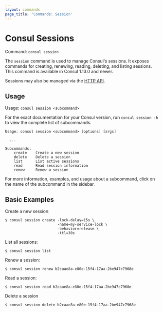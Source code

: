 ```yaml
---
layout: commands
page_title: 'Commands: Session'
---
```


# Consul Sessions

Command: `consul session`

The `session` command is used to manage Consul's sessions.
It exposes commands for creating, renewing, reading, deleting, and listing sessions.
This command is available in Consul 1.13.0 and newer.

Sessions may also be managed via the [HTTP API](/api-docs/session).

## Usage

Usage: `consul session <subcommand>`

For the exact documentation for your Consul version, run `consul session -h` to view the complete list of subcommands.

```text
Usage: consul session <subcommand> [options] [args]

  ...

Subcommands:
    create    Create a new session
    delete    Delete a session
    list      List active sessions
    read      Read session information
    renew     Renew a session
```

For more information, examples, and usage about a subcommand, click on the name
of the subcommand in the sidebar.

## Basic Examples

Create a new session:

```shell-session
$ consul session create -lock-delay=15s \
                        -name=my-service-lock \
                        -behavior=release \
                        -ttl=30s
```

List all sessions:

```shell-session
$ consul session list
```

Renew a session:

```shell-session
$ consul session renew b2caae8a-e80e-15f4-17aa-2be947c7968e
```

Read a session:

```shell-session
$ consul session read b2caae8a-e80e-15f4-17aa-2be947c7968e
```

Delete a session

```shell-session
$ consul session delete b2caae8a-e80e-15f4-17aa-2be947c7968e
```
